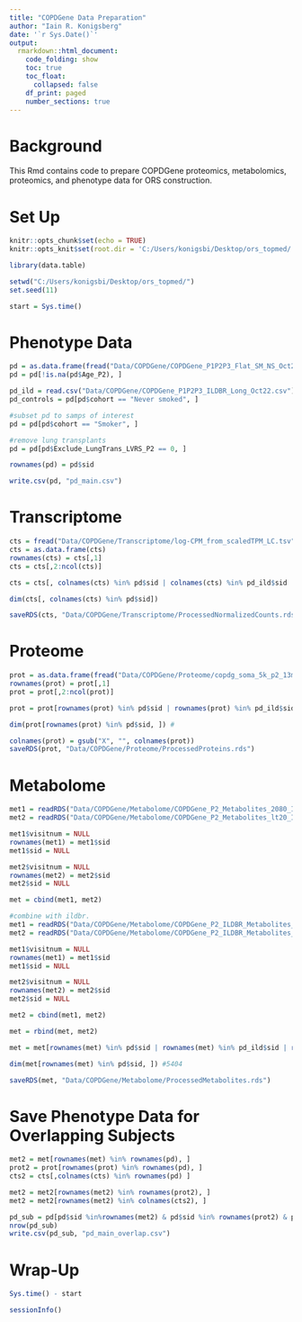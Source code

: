 ---
title: "COPDGene Data Preparation"
author: "Iain R. Konigsberg"
date: '`r Sys.Date()`'
output: 
  rmarkdown::html_document:
    code_folding: show
    toc: true
    toc_float: 
      collapsed: false
    df_print: paged
    number_sections: true
---

# Background

This Rmd contains code to prepare COPDGene proteomics, metabolomics, proteomics, and phenotype data for ORS construction. 

# Set Up

```{r setup, include=FALSE}
knitr::opts_chunk$set(echo = TRUE)
knitr::opts_knit$set(root.dir = 'C:/Users/konigsbi/Desktop/ors_topmed/')

```


```{r libraries}
library(data.table)

setwd("C:/Users/konigsbi/Desktop/ors_topmed/")
set.seed(11)

start = Sys.time()
```

# Phenotype Data

```{r}
pd = as.data.frame(fread("Data/COPDGene/COPDGene_P1P2P3_Flat_SM_NS_Oct23.txt"))
pd = pd[!is.na(pd$Age_P2), ]

pd_ild = read.csv("Data/COPDGene/COPDGene_P1P2P3_ILDBR_Long_Oct22.csv")
pd_controls = pd[pd$cohort == "Never smoked", ]

#subset pd to samps of interest
pd = pd[pd$cohort == "Smoker", ]

#remove lung transplants
pd = pd[pd$Exclude_LungTrans_LVRS_P2 == 0, ]

rownames(pd) = pd$sid

write.csv(pd, "pd_main.csv")
```

# Transcriptome
```{r eval=T}
cts = fread("Data/COPDGene/Transcriptome/log-CPM_from_scaledTPM_LC.tsv")
cts = as.data.frame(cts)
rownames(cts) = cts[,1]
cts = cts[,2:ncol(cts)]

cts = cts[, colnames(cts) %in% pd$sid | colnames(cts) %in% pd_ild$sid | colnames(cts) %in% pd_controls$sid]

dim(cts[, colnames(cts) %in% pd$sid])

saveRDS(cts, "Data/COPDGene/Transcriptome/ProcessedNormalizedCounts.rds")
```

# Proteome

```{r eval=T}
prot = as.data.frame(fread("Data/COPDGene/Proteome/copdg_soma_5k_p2_13may21.txt"))
rownames(prot) = prot[,1]
prot = prot[,2:ncol(prot)]

prot = prot[rownames(prot) %in% pd$sid | rownames(prot) %in% pd_ild$sid | rownames(prot) %in% pd_controls$sid, ]

dim(prot[rownames(prot) %in% pd$sid, ]) #

colnames(prot) = gsub("X", "", colnames(prot))
saveRDS(prot, "Data/COPDGene/Proteome/ProcessedProteins.rds")
```

# Metabolome

```{r eval=T}
met1 = readRDS("Data/COPDGene/Metabolome/COPDGene_P2_Metabolites_2080_Imputed_NoOut.rds")
met2 = readRDS("Data/COPDGene/Metabolome/COPDGene_P2_Metabolites_lt20_Imputed_NoOut.rds")

met1$visitnum = NULL
rownames(met1) = met1$sid
met1$sid = NULL

met2$visitnum = NULL
rownames(met2) = met2$sid
met2$sid = NULL

met = cbind(met1, met2)

#combine with ildbr. 
met1 = readRDS("Data/COPDGene/Metabolome/COPDGene_P2_ILDBR_Metabolites_2080_Imputed_NoOut.rds")
met2 = readRDS("Data/COPDGene/Metabolome/COPDGene_P2_ILDBR_Metabolites_lt20_Imputed_NoOut.rds")

met1$visitnum = NULL
rownames(met1) = met1$sid
met1$sid = NULL 

met2$visitnum = NULL
rownames(met2) = met2$sid
met2$sid = NULL 

met2 = cbind(met1, met2)

met = rbind(met, met2) 

met = met[rownames(met) %in% pd$sid | rownames(met) %in% pd_ild$sid | rownames(met) %in% pd_controls$sid, ]

dim(met[rownames(met) %in% pd$sid, ]) #5404

saveRDS(met, "Data/COPDGene/Metabolome/ProcessedMetabolites.rds")
```

# Save Phenotype Data for Overlapping Subjects

```{r}
met2 = met[rownames(met) %in% rownames(pd), ] 
prot2 = prot[rownames(prot) %in% rownames(pd), ] 
cts2 = cts[,colnames(cts) %in% rownames(pd) ] 

met2 = met2[rownames(met2) %in% rownames(prot2), ]
met2 = met2[rownames(met2) %in% colnames(cts2), ] 

pd_sub = pd[pd$sid %in%rownames(met2) & pd$sid %in% rownames(prot2) & pd$sid %in% colnames(cts2),]
nrow(pd_sub)
write.csv(pd_sub, "pd_main_overlap.csv")
```

# Wrap-Up

```{r wrapup}
Sys.time() - start

sessionInfo()
```

